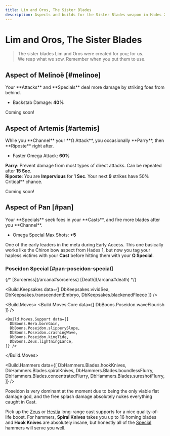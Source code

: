 ```yaml
---
title: Lim and Oros, The Sister Blades
description: Aspects and builds for the Sister Blades weapon in Hades 2.
---
```



# Lim and Oros, The Sister Blades

> The sister blades Lim and Oros were created for you; for us.\
> We reap what we sow. Remember when you put them to use.

## Aspect of Melinoë [#melinoe]

<CodexEntry data={DbAspects.Blades.melinoe}>
Your **Attacks** and **Specials** deal more damage by striking foes from behind.

- Backstab Damage: **40%**

</CodexEntry>

Coming soon!

## Aspect of Artemis [#artemis]

<CodexEntry data={DbAspects.Blades.artemis}>
While you **Channel** your **Ω Attack**, you occasionally **Parry**, then **Riposte** right after.

- Faster Omega Attack: **60%**

**Parry**: Prevent damage from most types of direct attacks. Can be repeated after **15 Sec**.\
**Riposte**: You are **Impervious** for **1 Sec**. Your next **9** strikes have 50% Critical\*\* chance.

</CodexEntry>

Coming soon!

## Aspect of Pan [#pan]

<CodexEntry data={DbAspects.Blades.pan}>
Your **Specials** seek foes in your **Casts**, and fire more blades after you **Channel**.

- Omega Special Max Shots: **+5**

</CodexEntry>

One of the early leaders in the meta during Early Access. This one basically works like the Chiron bow aspect from Hades 1, but now you tag your hapless victims with your **Cast** before hitting them with your **Ω Special**.

### Poseidon Special [#pan-poseidon-special]

<Build>
  {/* <Build.Arcana>
    [Sorceress](/arcana#sorceress)
    [Death](/arcana#death)
  </Build.Arcana> */}
  
  <Build.Keepsakes data={[
    DbKeepsakes.vividSea,
    DbKeepsakes.transcendentEmbryo,
    DbKeepsakes.blackenedFleece
  ]} />

  <Build.Moves>
    <Build.Moves.Core data={[
      DbBoons.Poseidon.waveFlourish
    ]} />

    <Build.Moves.Support data={[
      DbBoons.Hera.bornGain,
      DbBoons.Poseidon.slipperySlope,
      DbBoons.Poseidon.crashingWave,
      DbBoons.Poseidon.kingTide,
      DbBoons.Zeus.lightningLance,
    ]} />

  </Build.Moves>

  <Build.Hammers data={[
    DbHammers.Blades.hookKnives,
    DbHammers.Blades.spiralKnives,
    DbHammers.Blades.boundlessFlurry,
    DbHammers.Blades.concentratedFlurry,
    DbHammers.Blades.sureshotFlurry,
  ]} />
</Build>

Poseidon is very dominant at the moment due to being the only viable flat damage god, and the free splash damage absolutely nukes everything caught in Cast.

Pick up the [Zeus](/boons/zeus#lightning-lance) or [Hestia](/boons/hestia#glowing-coal) long-range cast supports for a nice quality-of-life boost. For hammers, **Spiral Knives** takes you up to 16 homing blades and **Hook Knives** are absolutely insane, but honestly all of the [Special](/weapons/sister-blades/hammers#special) hammers will serve you well.
